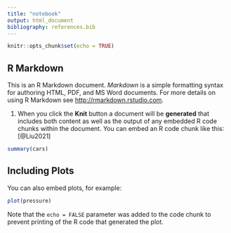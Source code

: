 ```yaml
---
title: "notebook"
output: html_document
bibliography: references.bib
---
```


```r
knitr::opts_chunk$set(echo = TRUE)
```

## R Markdown

This is an R Markdown document. *Markdown* is a simple formatting syntax for authoring HTML, PDF, and MS Word documents. For more details on using R Markdown see <http://rmarkdown.rstudio.com>.

1.  When you click the **Knit** button a document will be **generated** that includes both content as well as the output of any embedded R code chunks within the document. You can embed an R code chunk like this:[@Liu2021]

```r
summary(cars)
```

## 

## Including Plots

You can also embed plots, for example:

```r
plot(pressure)
```

Note that the `echo = FALSE` parameter was added to the code chunk to prevent printing of the R code that generated the plot.
